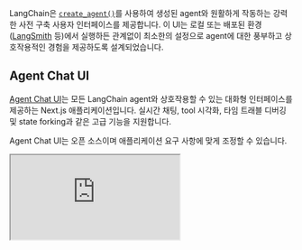 LangChain은 [`create_agent()`](/oss/javascript/langchain/agents)를 사용하여 생성된 agent와 원활하게 작동하는 강력한 사전 구축 사용자 인터페이스를 제공합니다. 이 UI는 로컬 또는 배포된 환경([LangSmith](/langsmith/) 등)에서 실행하든 관계없이 최소한의 설정으로 agent에 대한 풍부하고 상호작용적인 경험을 제공하도록 설계되었습니다.

## Agent Chat UI

[Agent Chat UI](https://github.com/langchain-ai/agent-chat-ui)는 모든 LangChain agent와 상호작용할 수 있는 대화형 인터페이스를 제공하는 Next.js 애플리케이션입니다. 실시간 채팅, tool 시각화, 타임 트래블 디버깅 및 state forking과 같은 고급 기능을 지원합니다.

Agent Chat UI는 오픈 소스이며 애플리케이션 요구 사항에 맞게 조정할 수 있습니다.

<Frame>
<iframe
  className="w-full aspect-video rounded-xl"
  src="https://www.youtube.com/embed/lInrwVnZ83o?si=Uw66mPtCERJm0EjU"
  title="Agent Chat UI"
  allow="accelerometer; autoplay; clipboard-write; encrypted-media; gyroscope; picture-in-picture"
  allowFullScreen
/>
</Frame>

### Features

<Accordion title="Tool 시각화">
Studio는 tool 호출과 결과를 직관적인 인터페이스로 자동으로 렌더링합니다.
<Frame>
![Tool visualization in Studio](/oss/images/studio_tools.gif)
</Frame>
</Accordion>

<Accordion title="타임 트래블 디버깅">
대화 기록을 탐색하고 임의의 지점에서 fork할 수 있습니다
<Frame>
![Time-travel debugging in Studio](/oss/images/studio_fork.gif)
</Frame>
</Accordion>

<Accordion title="State 검사">
실행 중 언제든지 agent state를 보고 수정할 수 있습니다
<Frame>
![State inspection in Studio](/oss/images/studio_state.gif)
</Frame>
</Accordion>

<Accordion title="Human-in-the-loop">
agent 요청을 검토하고 응답하기 위한 기본 제공 지원
<Frame>
![Human-in-the-Loop in Studio](/oss/images/studio_hitl.gif)
</Frame>
</Accordion>

<Tip>
Agent Chat UI에서 generative UI를 사용할 수 있습니다. 자세한 내용은 [LangGraph로 생성형 사용자 인터페이스 구현하기](/langsmith/generative-ui-react)를 참조하세요.
</Tip>


### Quick start

시작하는 가장 빠른 방법은 호스팅된 버전을 사용하는 것입니다:

1. **[Agent Chat UI](https://agentchat.vercel.app) 방문**
2. **배포 URL 또는 로컬 서버 주소를 입력하여 agent 연결**
3. **채팅 시작** - UI가 자동으로 tool 호출 및 interrupt를 감지하고 렌더링합니다

### Local development

사용자 정의 또는 로컬 개발을 위해 Agent Chat UI를 로컬에서 실행할 수 있습니다:

<CodeGroup>
```bash Use npx
# Create a new Agent Chat UI project
npx create-agent-chat-app --project-name my-chat-ui
cd my-chat-ui

# Install dependencies and start
pnpm install
pnpm dev
```
```bash Clone repository
# Clone the repository
git clone https://github.com/langchain-ai/agent-chat-ui.git
cd agent-chat-ui

# Install dependencies and start
pnpm install
pnpm dev
```
</CodeGroup>